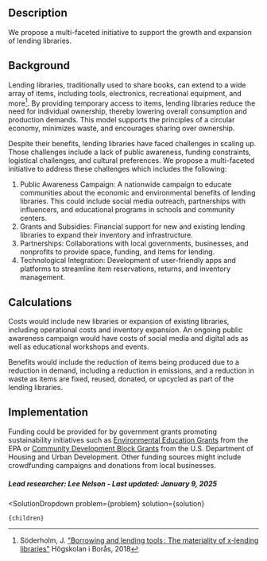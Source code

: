 


## Description
We propose a multi-faceted initiative to support the growth and expansion of lending libraries.


## Background
Lending libraries, traditionally used to share books, can extend to a wide array of items, including tools, electronics, recreational equipment, and more[^”1”]. By providing temporary access to items, lending libraries reduce the need for individual ownership, thereby lowering overall consumption and production demands. This model supports the principles of a circular economy, minimizes waste, and encourages sharing over ownership.

Despite their benefits, lending libraries have faced challenges in scaling up. Those challenges include a lack of public awareness, funding constraints, logistical challenges, and cultural preferences. We propose a multi-faceted initiative to address these challenges which includes the following:

  1.	Public Awareness Campaign: A nationwide campaign to educate communities about the economic and environmental benefits of lending libraries. This could include social media outreach, partnerships with influencers, and educational programs in schools and community centers.  
  2.	Grants and Subsidies: Financial support for new and existing lending libraries to expand their inventory and infrastructure.  
  3.	Partnerships: Collaborations with local governments, businesses, and nonprofits to provide space, funding, and items for lending.  
  4.	Technological Integration: Development of user-friendly apps and platforms to streamline item reservations, returns, and inventory management.


## Calculations
Costs would include new libraries or expansion of existing libraries, including operational costs and inventory expansion. An ongoing public awareness campaign would have costs of social media and digital ads as well as educational workshops and events.

Benefits would include the reduction of items being produced due to a reduction in demand, including a reduction in emissions, and a reduction in waste as items are fixed, reused, donated, or upcycled as part of the lending libraries.

## Implementation
Funding could be provided for by government grants promoting sustainability initiatives such as [Environmental Education Grants](https://www.epa.gov/education/grants) from the EPA or [Community Development Block Grants]( https://www.hudexchange.info/programs/cdbg/) from the U.S. Department of Housing and Urban Development. Other funding sources might include crowdfunding campaigns and donations from local businesses.

##### Lead researcher: Lee Nelson - Last updated: January 9, 2025

[^”1”]: Söderholm, J. ["Borrowing and lending tools : The materiality of x-lending libraries"](https://urn.kb.se/resolve?urn=urn:nbn:se:hb:diva-13871) Högskolan i Borås, 2018

  <SolutionDropdown 
    problem={problem} 
    solution={solution}
  >
    {children}
  </SolutionDropdown>
